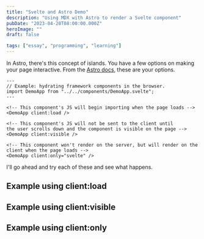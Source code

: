 ```yaml
---
title: "Svelte and Astro Demo"
description: "Using MDX with Astro to render a Svelte component"
pubDate: "2023-04-28T08:00:00.000Z"
heroImage: ""
draft: false

tags: ["essay", "programming", "learning"]
---
```


In Astro, there's this concept of islands. You have a few options on making your page interactive.
From the [Astro docs](https://docs.astro.build/en/core-concepts/framework-components/#using-framework-components),
these are your options.

```astro
---
// Example: hydrating framework components in the browser.
import DemoApp from "../../components/DemoApp.svelte";
---

<!-- This component's JS will begin importing when the page loads -->
<DemoApp client:load />

<!-- This component's JS will not be sent to the client until
the user scrolls down and the component is visible on the page -->
<DemoApp client:visible />

<!-- This component won't render on the server, but will render on the client when the page loads -->
<DemoApp client:only="svelte" />
```

I'll go ahead and try each of these and see what happens.


## Example using client:load

<DemoApp client:load />

## Example using client:visible

<DemoApp client:visible />

## Example using client:only

<DemoApp client:only="svelte" />
